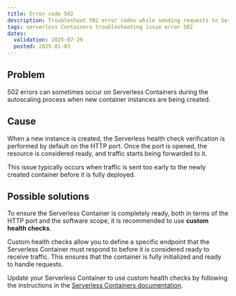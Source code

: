 ```yaml
---
title: Error code 502
description: Troubleshoot 502 error codes while sending requests to Serverless Containers.
tags: serverless Containers troubleshooting issue error 502
dates:
  validation: 2025-07-29
  posted: 2025-01-03
---
```


## Problem

502 errors can sometimes occur on Serverless Containers during the autoscaling process when new container instances are being created.

## Cause

When a new instance is created, the Serverless health check verification is performed by default on the HTTP port. Once the port is opened, the resource is considered ready, and traffic starts being forwarded to it.

This issue typically occurs when traffic is sent too early to the newly created container before it is fully deployed.

## Possible solutions

To ensure the Serverless Container is completely ready, both in terms of the HTTP port and the software scope, it is recommended to use **custom health checks**.

Custom health checks allow you to define a specific endpoint that the Serverless Container must respond to before it is considered ready to receive traffic. This ensures that the container is fully initialized and ready to handle requests.

Update your Serverless Container to use custom health checks by following the instructions in the [Serverless Containers documentation](/serverless-containers/how-to/manage-a-container/#how-to-manage-a-container-deployment).
